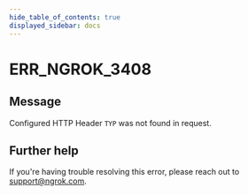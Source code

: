 ```yaml
---
hide_table_of_contents: true
displayed_sidebar: docs
---
```



# ERR_NGROK_3408

## Message

Configured HTTP Header `TYP` was not found in request.

<ErrorDetails error="err_ngrok_3408" />

## Further help

If you're having trouble resolving this error, please reach out to [support@ngrok.com](mailto:support@ngrok.com?subject=Help%20with%20ERR_NGROK_3408).
